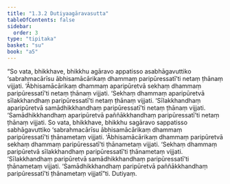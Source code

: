 ```yaml
---
title: "1.3.2 Dutiyaagāravasutta"
tableOfContents: false
sidebar:
  order: 3
type: "tipitaka"
basket: "su"
book: "a5"
---
```



<DynamicBreadcrumb />

<Division number="22" book="a5" bookNo="16" page="13">

<Paragraph number="77" book="a5">
“So vata, bhikkhave, bhikkhu agāravo appatisso asabhāgavuttiko ‘sabrahmacārīsu ābhisamācārikaṃ dhammaṃ paripūressatī’ti netaṃ ṭhānaṃ vijjati. ‘Ābhisamācārikaṃ dhammaṃ aparipūretvā sekhaṃ dhammaṃ paripūressatī’ti netaṃ ṭhānaṃ vijjati. ‘Sekhaṃ dhammaṃ aparipūretvā sīlakkhandhaṃ paripūressatī’ti netaṃ ṭhānaṃ vijjati. ‘Sīlakkhandhaṃ aparipūretvā samādhikkhandhaṃ paripūressatī’ti netaṃ ṭhānaṃ vijjati. ‘Samādhikkhandhaṃ aparipūretvā paññākkhandhaṃ paripūressatī’ti netaṃ ṭhānaṃ vijjati.
</Paragraph>

<Paragraph number="78" book="a5">
So vata, bhikkhave, bhikkhu sagāravo sappatisso sabhāgavuttiko ‘sabrahmacārīsu ābhisamācārikaṃ dhammaṃ paripūressatī’ti ṭhānametaṃ vijjati. ‘Ābhisamācārikaṃ dhammaṃ paripūretvā sekhaṃ dhammaṃ paripūressatī’ti ṭhānametaṃ vijjati. ‘Sekhaṃ dhammaṃ paripūretvā sīlakkhandhaṃ paripūressatī’ti ṭhānametaṃ vijjati. ‘Sīlakkhandhaṃ paripūretvā samādhikkhandhaṃ paripūressatī’ti ṭhānametaṃ vijjati. ‘Samādhikkhandhaṃ paripūretvā paññākkhandhaṃ paripūressatī’ti ṭhānametaṃ vijjatī”ti.

</Paragraph>
</Division>

<Paragraph number="79" type="center" book="a5">
Dutiyaṃ.
</Paragraph>
